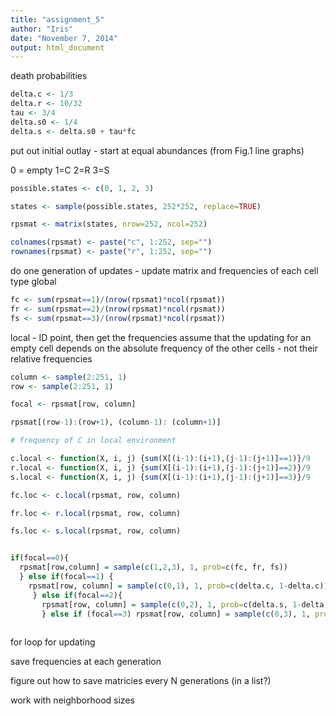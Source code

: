 ```yaml
---
title: "assignment_5"
author: "Iris"
date: "November 7, 2014"
output: html_document
---
```

death probabilities

```r
delta.c <- 1/3
delta.r <- 10/32
tau <- 3/4
delta.s0 <- 1/4
delta.s <- delta.s0 + tau*fc
```

 put out initial outlay - start at equal abundances (from Fig.1 line graphs)
 
 0 = empty
 1=C
 2=R
 3=S
 
```r
possible.states <- c(0, 1, 2, 3)

states <- sample(possible.states, 252*252, replace=TRUE)

rpsmat <- matrix(states, nrow=252, ncol=252)

colnames(rpsmat) <- paste("c", 1:252, sep="")
rownames(rpsmat) <- paste("r", 1:252, sep="")
```

do one generation of updates - update matrix and frequencies of each cell type
global

```r
fc <- sum(rpsmat==1)/(nrow(rpsmat)*ncol(rpsmat))
fr <- sum(rpsmat==2)/(nrow(rpsmat)*ncol(rpsmat))
fs <- sum(rpsmat==3)/(nrow(rpsmat)*ncol(rpsmat))

```

local - ID point, then get the frequencies
assume that the updating for an empty cell depends on the absolute frequency of the other cells - not their relative frequencies
```r
column <- sample(2:251, 1)
row <- sample(2:251, 1)

focal <- rpsmat[row, column]

rpsmat[(row-1):(row+1), (column-1): (column+1)]

# frequency of C in local environment

c.local <- function(X, i, j) {sum(X[(i-1):(i+1),(j-1):(j+1)]==1)}/9
r.local <- function(X, i, j) {sum(X[(i-1):(i+1),(j-1):(j+1)]==2)}/9
s.local <- function(X, i, j) {sum(X[(i-1):(i+1),(j-1):(j+1)]==3)}/9

fc.loc <- c.local(rpsmat, row, column)

fr.loc <- r.local(rpsmat, row, column)

fs.loc <- s.local(rpsmat, row, column)


if(focal==0){
  rpsmat[row,column] = sample(c(1,2,3), 1, prob=c(fc, fr, fs))
  } else if(focal==1) {
    rpsmat[row, column] = sample(c(0,1), 1, prob=c(delta.c, 1-delta.c))
     } else if(focal==2){
       rpsmat[row, column] = sample(c(0,2), 1, prob=c(delta.s, 1-delta.s))
       } else if (focal==3) rpsmat[row, column] = sample(c(0,3), 1, prob=c(delta.r, 1-delta.r))
                                      
```

for loop for updating

save frequencies at each generation

 figure out how to save matricies every N generations (in a list?)

 work with neighborhood sizes 


